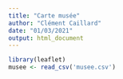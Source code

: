 ```yaml
---
title: "Carte musée"
author: "Clément Caillard"
date: "01/03/2021"
output: html_document
---
```


```r
library(leaflet)
musee <- read_csv('musee.csv')
```


```r

```

